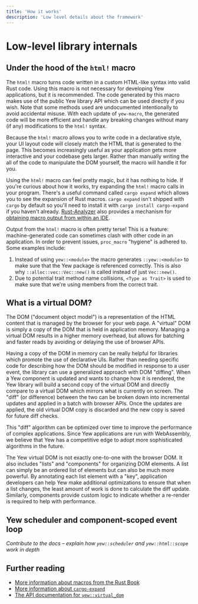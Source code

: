 ```yaml
---
title: 'How it works'
description: 'Low level details about the framework'
---
```


# Low-level library internals

## Under the hood of the `html!` macro

The `html!` macro turns code written in a custom HTML-like syntax into valid Rust code. Using this
macro is not necessary for developing Yew applications, but it is recommended. The code generated
by this macro makes use of the public Yew library API which can be used directly if you wish. Note
that some methods used are undocumented intentionally to avoid accidental misuse. With each
update of `yew-macro`, the generated code will be more efficient and handle any breaking changes
without many (if any) modifications to the `html!` syntax.

Because the `html!` macro allows you to write code in a declarative style, your UI layout code will
closely match the HTML that is generated to the page. This becomes increasingly useful as your
application gets more interactive and your codebase gets larger. Rather than manually writing the
all of the code to manipulate the DOM yourself, the macro will handle it for you.

Using the `html!` macro can feel pretty magic, but it has nothing to hide. If you're curious about
how it works, try expanding the `html!` macro calls in your program. There's a useful command called
`cargo expand` which allows you to see the expansion of Rust macros. `cargo expand` isn't shipped with
`cargo` by default so you'll need to install it with `cargo install cargo-expand` if you haven't
already. [Rust-Analyzer](https://rust-analyzer.github.io/) also provides a mechanism for
[obtaining macro output from within an IDE](https://rust-analyzer.github.io/manual.html#expand-macro-recursively).

Output from the `html!` macro is often pretty terse! This is a feature: machine-generated code can
sometimes clash with other code in an application. In order to prevent issues, `proc_macro`
"hygiene" is adhered to. Some examples include:

1. Instead of using `yew::<module>` the macro generates `::yew::<module>` to make sure that the
   Yew package is referenced correctly. This is also why `::alloc::vec::Vec::new()` is called instead
   of just `Vec::new()`.
2. Due to potential trait method name collisions, `<Type as Trait>` is used to make sure that we're
   using members from the correct trait.

## What is a virtual DOM?

The DOM ("document object model") is a representation of the HTML content that is managed by the browser
for your web page. A "virtual" DOM is simply a copy of the DOM that is held in application memory. Managing
a virtual DOM results in a higher memory overhead, but allows for batching and faster reads by avoiding
or delaying the use of browser APIs.

Having a copy of the DOM in memory can be really helpful for libraries which promote the use of
declarative UIs. Rather than needing specific code for describing how the DOM should be modified
in response to a user event, the library can use a generalized approach with DOM "diffing". When a Yew
component is updated and wants to change how it is rendered, the Yew library will build a second copy
of the virtual DOM and directly compare to a virtual DOM which mirrors what is currently on screen.
The "diff" (or difference) between the two can be broken down into incremental updates and applied in
a batch with browser APIs. Once the updates are applied, the old virtual DOM copy is discarded and the
new copy is saved for future diff checks.

This "diff" algorithm can be optimized over time to improve the performance of complex applications.
Since Yew applications are run with WebAssembly, we believe that Yew has a competitive edge to adopt
more sophisticated algorithms in the future.

The Yew virtual DOM is not exactly one-to-one with the browser DOM. It also includes "lists" and
"components" for organizing DOM elements. A list can simply be an ordered list of elements but can
also be much more powerful. By annotating each list element with a "key", application developers
can help Yew make additional optimizations to ensure that when a list changes, the least amount
of work is done to calculate the diff update. Similarly, components provide custom logic to
indicate whether a re-render is required to help with performance.

## Yew scheduler and component-scoped event loop

_Contribute to the docs – explain how `yew::scheduler` and `yew::html::scope` work in depth_

## Further reading

-   [More information about macros from the Rust Book](https://doc.rust-lang.org/stable/book/ch19-06-macros.html)
-   [More information about `cargo-expand`](https://github.com/dtolnay/cargo-expand)
-   [The API documentation for `yew::virtual_dom`](https://docs.rs/yew/*/yew/virtual_dom/index.html)
